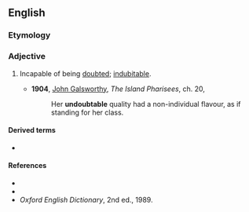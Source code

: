 ==English==

===Etymology===
{{prefix|en|un|doubtable}}

===Adjective===
{{en-adj|-}}

# {{lb|en|rare}} Incapable of being [[doubt]]ed; [[indubitable]].
#* '''1904''', [[w:John_Galsworthy|John Galsworthy]], ''The Island Pharisees'', ch. 20,
#*: Her '''undoubtable''' quality had a non-individual flavour, as if standing for her class.

====Derived terms====
* {{l|en|undoubtably}}

====References====
* {{R:Webster 1913}}
* {{R:Dictionary.com}}
* ''Oxford English Dictionary'', 2nd ed., 1989.